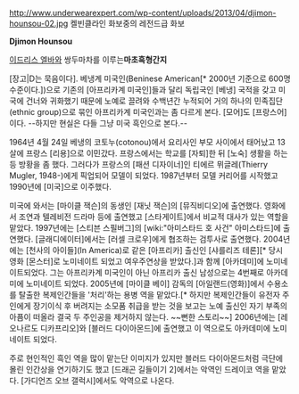 http://www.underwearexpert.com/wp-content/uploads/2013/04/djimon-hounsou-02.jpg
켈빈클라인 화보중의 레전드급 화보 

'''Djimon Hounsou'''

[[이드리스 엘바]]와 쌍두마차를 이루는''' 마초흑형간지'''

[장고|D는 묵음이다]. 베냉계 미국인(Beninese American[* 2000년 기준으로 600명 수준이다.])으로 기존의 [아프리카계 미국인]들과 달리 독립국인 [베냉] 국적을 갖고 미국에 건너와 귀화했기 때문에 노예로 끌려와 수백년간 누적되어 거의 하나의 민족집단(ethnic group)으로 묶인 아프리카계 미국인과는 좀 다르게 본다. [모어]도 [프랑스어]이다. --하지만 현실은 다들 그냥 미국 흑인으로 본다.--

1964년 4월 24일 베냉의 코토누(cotonou)에서 요리사인 부모 사이에서 태어났고 13살에 프랑스 [리용]으로 이민갔다. 프랑스에서는 학교를 [자퇴]한 뒤 [노숙] 생활을 하는 등 방황을 좀 했다. 그러다가 프랑스의 [패션 디자이너]인 티에르 뮈글레(Thierry Mugler, 1948-)에게 픽업되어 모델이 되었다. 1987년부터 모델 커리어를 시작했고 1990년에 [미국]으로 이주했다.

미국에 와서는 [마이클 잭슨]의 동생인 [재닛 잭슨]의 [뮤직비디오]에 출연했다. 영화에서 조연과 텔레비전 드라마 등에 출연했고 [스타게이트]에서 비교적 대사가 있는 역할을 맡았다. 1997년에는 [스티븐 스필버그]의 [wiki:"아미스타드 호 사건" 아미스타드]에 출연했다. [글래디에이터]에서는 [러셀 크로우]에게 협조하는 검투사로 출연했다. 2004년에는 [천사의 아이들](In America)로 같은 [아프리카] 출신인 [샤를리즈 테론][* 당시 영화 [몬스터]로 노미네이트 되었고 여우주연상을 받았다.]과 함께 [아카데미]에 노미네이트되었다. 그는 아프리카계 미국인이 아닌 아프리카 출신 남성으로는 4번째로 아카데미에 노미네이트 되었다. 2005년에 [마이클 베이] 감독의 [아일랜드(영화)]에서 수용소를 탈출한 복제인간들을 '처리'하는 용병 역을 맡았다.[* 하지만 복제인간들이 유전자 주인에게 장기이식 후 버려지는 소모품 취급을 받는 것을 보고는 노예 출신인 자기 부족의 아픔이 떠올라 결국 두 주인공을 제거하지 않는다. ~~뻔한 스토리~~] 2006년에는 [레오나르도 디카프리오]와 [블러드 다이아몬드]에 출연했고 이 역으로도 아카데미에 노미네이트 되었다.

주로 현인적인 흑인 역을 많이 맡는단 이미지가 있지만 블러드 다이아몬드처럼 극단에 몰린 인간상을 연기하기도 했고 [드래곤 길들이기 2]에서는 악역인 드레이코 역을 맡았다. [가디언즈 오브 갤럭시]에서도 악역으로 나온다.

